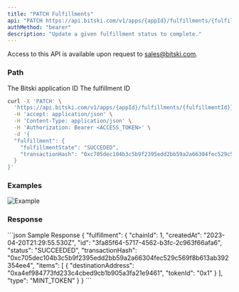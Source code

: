 ```yaml
---
title: "PATCH Fulfillments"
api: "PATCH https://api.bitski.com/v1/apps/{appId}/fulfillments/{fulfillmentId}"
authMethod: "bearer"
description: "Update a given fulfillment status to complete."
---
```


<Note>Access to this API is available upon request to sales@bitski.com.</Note>

### Path
<ParamField path="appId" type="string" required>
  The Bitski application ID
</ParamField>

<ParamField path="fulfillmentId" type="string" required>
  The fulfillment ID
</ParamField>

<RequestExample>

```bash cURL
curl -X 'PATCH' \
  'https://api.bitski.com/v1/apps/{appId}/fulfillments/{fulfillmentId}}' \
  -H 'accept: application/json' \
  -H 'Content-Type: application/json' \
  -H 'Authorization: Bearer <ACCESS_TOKEN>' \
  -d '{
  "fulfillment": {
    "fulfillmentState": "SUCCEDED",
    "transactionHash": "0xc705dec104b3c5b9f2395edd2bb59a2a66304fec529c569f8b613ab392354ee4"
  }
}'
```

</RequestExample>

### Examples

![Example](/assets/images/fulfillment-a1c500bae89cda3612a85b6d2ce335da.jpeg "Fulfilled Order")

### Response

<ResponseField name="fulfillment" type="Fulfillment object" required>
  <Expandable title="properties">
    <ResponseField name="id" type="string" required/>
    <ResponseField name="chainId" type="number" required/>
    <ResponseField name="createdAt" type="string" required/>
    <ResponseField name="status" type="string" required/>
    <ResponseField name="transactionHash" type="string" />
    <ResponseField name="type" type="string" required/>
    <ResponseField name="items" type="array" required/>
  </Expandable>
</ResponseField>

<ResponseExample>
```json Sample Response
{
  "fulfillment": {
    "chainId": 1,
    "createdAt": "2023-04-20T21:29:55.530Z",
    "id": "3fa85f64-5717-4562-b3fc-2c963f66afa6",
    "status": "SUCCEEDED",
    "transactionHash": "0xc705dec104b3c5b9f2395edd2bb59a2a66304fec529c569f8b613ab392354ee4",
    "items": [
      {
        "destinationAddress": "0xa4ef984773fd233c4cbed9cb1b905a3fa21e9461",
        "tokenId": "0x1"
      }
    ],
    "type": "MINT_TOKEN"
  }
}
```
</ResponseExample>
